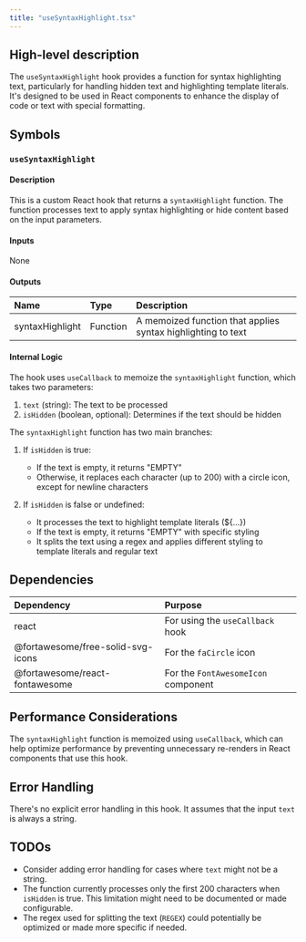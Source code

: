 ```yaml
---
title: "useSyntaxHighlight.tsx"
---
```


## High-level description
The `useSyntaxHighlight` hook provides a function for syntax highlighting text, particularly for handling hidden text and highlighting template literals. It's designed to be used in React components to enhance the display of code or text with special formatting.

## Symbols

### `useSyntaxHighlight`
#### Description
This is a custom React hook that returns a `syntaxHighlight` function. The function processes text to apply syntax highlighting or hide content based on the input parameters.

#### Inputs
None

#### Outputs
| Name | Type | Description |
|:-----|:-----|:------------|
| syntaxHighlight | Function | A memoized function that applies syntax highlighting to text |

#### Internal Logic
The hook uses `useCallback` to memoize the `syntaxHighlight` function, which takes two parameters:
1. `text` (string): The text to be processed
2. `isHidden` (boolean, optional): Determines if the text should be hidden

The `syntaxHighlight` function has two main branches:

1. If `isHidden` is true:
   - If the text is empty, it returns "EMPTY"
   - Otherwise, it replaces each character (up to 200) with a circle icon, except for newline characters

2. If `isHidden` is false or undefined:
   - It processes the text to highlight template literals (${...})
   - If the text is empty, it returns "EMPTY" with specific styling
   - It splits the text using a regex and applies different styling to template literals and regular text

## Dependencies
| Dependency | Purpose |
|:-----------|:--------|
| react | For using the `useCallback` hook |
| @fortawesome/free-solid-svg-icons | For the `faCircle` icon |
| @fortawesome/react-fontawesome | For the `FontAwesomeIcon` component |

## Performance Considerations
The `syntaxHighlight` function is memoized using `useCallback`, which can help optimize performance by preventing unnecessary re-renders in React components that use this hook.

## Error Handling
There's no explicit error handling in this hook. It assumes that the input `text` is always a string.

## TODOs
- Consider adding error handling for cases where `text` might not be a string.
- The function currently processes only the first 200 characters when `isHidden` is true. This limitation might need to be documented or made configurable.
- The regex used for splitting the text (`REGEX`) could potentially be optimized or made more specific if needed.